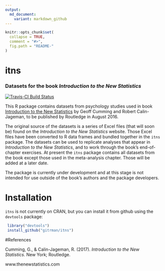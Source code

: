 ```yaml
---
output:
  md_document:
    variant: markdown_github
---
```


<!-- README.md is generated from README.Rmd. Please edit that file -->

```r
knitr::opts_chunk$set(
  collapse = TRUE,
  comment = "#>",
  fig.path = "README-"
)
```
# itns
### Datasets for the book *Introduction to the New Statistics*

[![Travis-CI Build Status](https://travis-ci.org/gitrman/itns.svg?branch=master)](https://travis-ci.org/gitrman/itns)

This R package contains datasets from psychology studies 
used in book  [Introduction to the New Statistics](http://www.thenewstatistics.com) by Geoff Cumming 
and Robert Calin-Jageman, to be published by Routledge in August 2016.

The original source of the datasets is a series of Excel files (that will soon be) found on the 
*Introduction to the New Statistics* website.  Those Excel files have been 
converted to R data frames and bundled together in the `itns` package. The datasets can be used to 
replicate analyses that appear in *Introduction to the New Statistics*, and to work through the book's 
end-of-chapter exercises. At present the `itns` package contains all datasets from the book except those used in 
the meta-analysis chapter. Those will be added at a later date.

The package is currently under development and at this stage is not intended for use outside of the book's authors 
and the package developers.

# Installation

`itns` is not currently on CRAN, but you can install it from github using the `devtools` package:

```r
 library("devtools")
 install_github("gitrman/itns")
```

#References

Cumming, G., & Calin-Jageman, R. (2017). *Introduction to the New Statistics*. New York; Routledge.

www.thenewstatistics.com